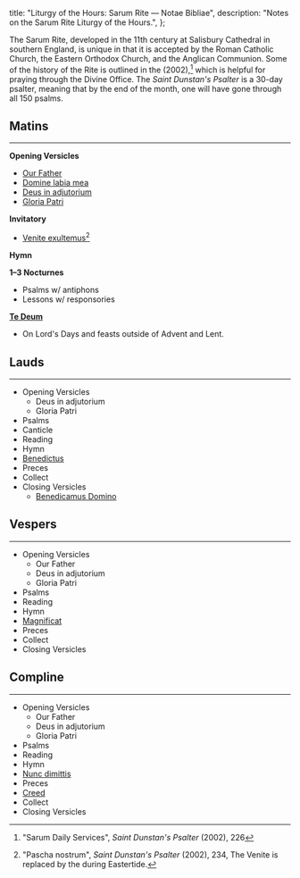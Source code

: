   title: "Liturgy of the Hours: Sarum Rite — Notae Bibliae",
  description: "Notes on the Sarum Rite Liturgy of the Hours.",
};

<Initial text="Liturgy of the Hours: Sarum Rite" />

The Sarum Rite, developed in the 11th century at Salisbury Cathedral in southern England, is unique in that it is accepted by the Roman Catholic Church, the Eastern Orthodox Church, and the Anglican Communion. Some of the history of the Rite is outlined in the *<Definition lang="english" anchor="saint-dunstans-psalter" text="Saint Dunstan's Plainsong Psalter" />* (2002),[^1] which is helpful for praying through the Divine Office. The *Saint Dunstan's Psalter* is a 30-day psalter, meaning that by the end of the month, one will have gone through all 150 psalms.

## Matins

---

**Opening Versicles**
- [Our Father](/liturgy/prayers/our-father)
- [Domine labia mea](/liturgy/music/chants/domine-labia-mea)
- [Deus in adjutorium](/liturgy/music/chants/deus-in-adjutorium)
- [Gloria Patri](/liturgy/music/chants/gloria-patri)

**Invitatory**
- [Venite exultemus](/liturgy/music/chants/venite)[^2]

**Hymn**

**1–3 Nocturnes**
- Psalms w/ antiphons
- Lessons w/ responsories

**[Te Deum](/liturgy/music/chants/te-deum)**
- On Lord's Days and feasts outside of Advent and Lent.

## Lauds

---

- Opening Versicles
  - Deus in adjutorium
  - Gloria Patri
- Psalms
- Canticle
- Reading
- Hymn
- [Benedictus](/liturgy/music/chants/benedictus)
- Preces
- Collect
- Closing Versicles
  - [Benedicamus Domino](/liturgy/music/chants/benedicamus)

## Vespers

---

- Opening Versicles
  - Our Father
  - Deus in adjutorium
  - Gloria Patri
- Psalms
- Reading
- Hymn
- [Magnificat](/liturgy/music/chants/magnificat)
- Preces
- Collect
- Closing Versicles

## Compline

---

- Opening Versicles
  - Our Father
  - Deus in adjutorium
  - Gloria Patri
- Psalms
- Reading
- Hymn
- [Nunc dimittis](/liturgy/music/chants/nunc-dimittis)
- Preces
- [Creed](/liturgy/prayers/apostles-creed)
- Collect
- Closing Versicles

[^1]: "Sarum Daily Services", *Saint Dunstan's Psalter* (2002), 226
[^2]: "Pascha nostrum", *Saint Dunstan's Psalter* (2002), 234, The Venite is replaced by the <Definition lang="latin" anchor="pascha-nostrum" text="Pascha nostrum" /> during Eastertide.
